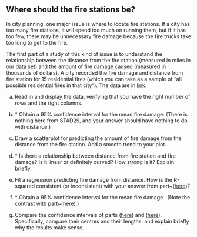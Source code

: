 ##  Where should the fire stations be?


 In city planning, one major issue is where to locate fire
stations. If a city has too many fire stations, it will spend too much
on running them, but if it has too few, there may be unnecessary fire
damage because the fire trucks take too long to get to the fire.

The first part of a study of this kind of issue is to understand the
relationship between the distance from the fire station (measured in
miles in our data set) and the amount of fire damage caused (measured
in thousands of dollars). A city recorded the fire damage and distance
from fire station for 15 residential fires (which you can take as a
sample of "all possible residential fires in that city"). The data
are in [link](http://ritsokiguess.site/datafiles/fire_damage.txt). 



(a) Read in and display the data, verifying that you have the
right number of rows and the right columns.




(b) <a name="part:ttest">*</a> Obtain a 95\% confidence interval for the
mean fire damage. (There is nothing here from STAD29, and your
answer should have nothing to do with distance.)



(c) Draw a scatterplot for predicting the amount of fire damage
from the distance from the fire station. Add a smooth trend to your
plot. 



(d) <a name="part:howgood">*</a> Is there a relationship between distance from fire station
and fire damage? Is it linear or definitely curved? How strong is
it? Explain briefly.



(e) Fit a regression predicting fire damage from distance. How
is the R-squared consistent (or inconsistent) with your answer from
part~(<a href="#part:howgood">here</a>)?



(f) <a name="part:cim">*</a> Obtain a 95\% confidence interval for the mean fire damage
\emph{for a residence that is 4 miles from the nearest fire
station}. (Note the contrast with part~(<a href="#part:ttest">here</a>).)



(g) Compare the confidence intervals of parts
(<a href="#part:ttest">here</a>) and (<a href="#part:cim">here</a>). Specifically, compare their
centres and their lengths, and explain briefly why the results
make sense.








